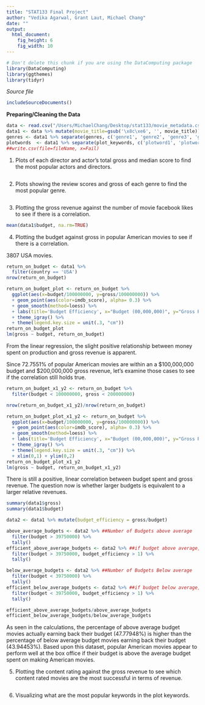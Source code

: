 ```yaml
---
title: "STAT133 Final Project"
author: "Vedika Agarwal, Grant Laut, Michael Chang"
date: ""
output: 
  html_document:
    fig_height: 6
    fig_width: 10
---
```

<!-- Don't edit in between this line and the one below -->
```r
# Don't delete this chunk if you are using the DataComputing package
library(DataComputing)
library(ggthemes)
library(tidyr)
```
*Source file* 
```r
includeSourceDocuments()
```
<!-- Don't edit the material above this line -->

**Preparing/Cleaning the Data**
```r
data <- read.csv("/Users/MichaelChang/Desktop/stat133/movie_metadata.csv")
data1 <- data %>% mutate(movie_title=gsub('\x8c\xe6', '', movie_title))
genres <- data1 %>% separate(genres, c('genre1', 'genre2', 'genre3', 'genre4', 'genre5', 'genre6', 'genre7'), sep = "\\|")
plotwords  <- data1 %>% separate(plot_keywords, c('plotword1', 'plotword2', 'plotword3', 'plotword4', 'plotword5'), sep = "\\|")
##write.csv(file=fileName, x=Fail)
```


1. Plots of each director and actor’s total gross and median score to find the most popular actors and directors.
```r

```

2. Plots showing the review scores and gross of each genre to find the most popular genre.
```r

```

3. Plotting the gross revenue against the number of movie facebook likes to see if there is a correlation.
```r
mean(data1$budget, na.rm=TRUE)
```

4. Plotting the budget against gross in popular American movies to see if there is a correlation.

3807 USA movies.
```r
return_on_budget <- data1 %>%
  filter(country == 'USA') 
nrow(return_on_budget)

return_on_budget_plot <- return_on_budget %>%
  ggplot(aes(x=budget/100000000, y=gross/100000000)) %>%
  + geom_point(aes(color=imdb_score), alpha= 0.3) %>%
  + geom_smooth(method=loess) %>%
  + labs(title='Budget Efficiency', x="Budget (00,000,000)", y="Gross Revenue (00,000,000)", color = "Score") %>%
  + theme_igray() %>%
  + theme(legend.key.size = unit(.3, "cm"))
return_on_budget_plot
lm(gross ~ budget, return_on_budget)
```
From the linear regression, the slight positive relationship between money spent on production and gross revenue is apparent. 

Since 72.7551% of popular American movies are within an a $100,000,000 budget and $200,000,000 gross revenue, let's examine those cases to see if the correlation still holds true.
```r
return_on_budget_x1_y2 <- return_on_budget %>%
  filter(budget < 100000000, gross < 200000000)

nrow(return_on_budget_x1_y2)/nrow(return_on_budget)

return_on_budget_plot_x1_y2 <- return_on_budget %>%
  ggplot(aes(x=budget/100000000, y=gross/100000000)) %>%
  + geom_point(aes(color=imdb_score), alpha= 0.3) %>%
  + geom_smooth(method=loess) %>%
  + labs(title='Budget Efficiency', x="Budget (00,000,000)", y="Gross Revenue (00,000,000)", color = "Score") %>%
  + theme_igray() %>%
  + theme(legend.key.size = unit(.3, "cm")) %>%
  + xlim(0,1) + ylim(0,2)
return_on_budget_plot_x1_y2
lm(gross ~ budget, return_on_budget_x1_y2)

```
There is still a positive, linear correlation between budget spent and gross revenue. 
The question now is whether larger budgets is equivalent to a larger relative revenues. 
```r
summary(data1$gross)
summary(data1$budget)

data2 <- data1 %>% mutate(budget_efficiency = gross/budget)

above_average_budgets <- data2 %>% ##Number of Budgets above average
  filter(budget > 39750000) %>%
  tally()
efficient_above_average_budgets <- data2 %>% ##if budget above average, what is the number of movies that made money
  filter(budget > 39750000, budget_efficiency > 1) %>%
  tally()

below_average_budgets <- data2 %>% ##Number of Budgets Below average
  filter(budget < 39750000) %>%
  tally()
efficient_below_average_budgets <- data2 %>% ##if budget below average, what is the number of movies that made money
  filter(budget < 39750000, budget_efficiency > 1) %>%
  tally()
```

```r
efficient_above_average_budgets/above_average_budgets
efficient_below_average_budgets/below_average_budgets
```
As seen in the calculations, the percentage of above average budget movies actually earning back their budget (47.77948%) is higher than the percentage of below average budget movies earning back their budget (43.94453%). Based upon this dataset, popular American movies appear to perform well at the box office if their budget is above the average budget spent on making American movies. 

5. Plotting the content rating against the gross revenue to see which content rated movies are the most successful in terms of revenue. 
```r

```


6. Visualizing what are the most popular keywords in the plot keywords.
```r

```
